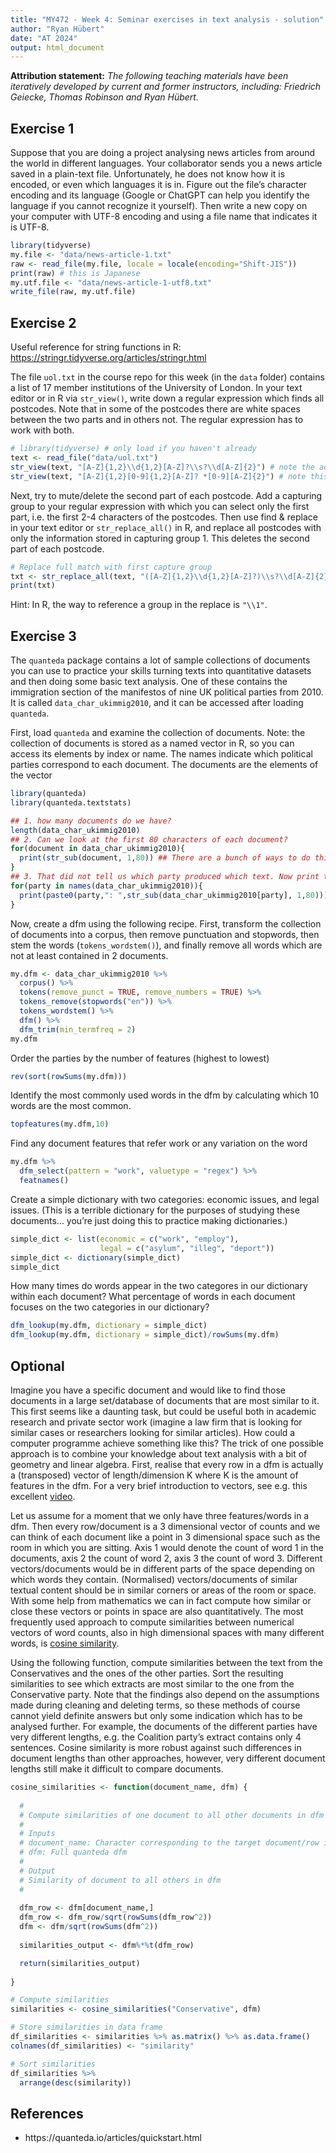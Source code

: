 ```yaml
---
title: "MY472 - Week 4: Seminar exercises in text analysis - solution"
author: "Ryan Hübert"
date: "AT 2024"
output: html_document
---
```


**Attribution statement:** _The following teaching materials have been iteratively developed by current and former instructors, including: Friedrich Geiecke, Thomas Robinson and Ryan Hübert._

## Exercise 1

Suppose that you are doing a project analysing news articles from around the world in different languages. Your collaborator sends you a news article saved in a plain-text file. Unfortunately, he does not know how it is encoded, or even which languages it is in. Figure out the file's character encoding and its language (Google or ChatGPT can help you identify the language if you cannot recognize it yourself). Then write a new copy on your computer with UTF-8 encoding and using a file name that indicates it is UTF-8.

```r
library(tidyverse)
my.file <- "data/news-article-1.txt"
raw <- read_file(my.file, locale = locale(encoding="Shift-JIS"))
print(raw) # this is Japanese
my.utf.file <- "data/news-article-1-utf8.txt"
write_file(raw, my.utf.file)
```

## Exercise 2

Useful reference for string functions in R: <https://stringr.tidyverse.org/articles/stringr.html>

The file `uol.txt` in the course repo for this week (in the `data` folder) contains a list of 17 member institutions of the University of London. In your text editor or in R via `str_view()`, write down a regular expression which finds all postcodes. Note that in some of the postcodes there are white spaces between the two parts and in others not. The regular expression has to work with both.

```r
# library(tidyverse) # only load if you haven't already
text <- read_file("data/uol.txt")
str_view(text, "[A-Z]{1,2}\\d{1,2}[A-Z]?\\s?\\d[A-Z]{2}") # note the added backslashes for R
str_view(text, "[A-Z]{1,2}[0-9]{1,2}[A-Z]? *[0-9][A-Z]{2}") # note this also works
```

Next, try to mute/delete the second part of each postcode. Add a capturing group to your regular expression with which you can select only the first part, i.e. the first 2-4 characters of the postcodes. Then use find & replace in your text editor or `str_replace_all()` in R, and replace all postcodes with only the information stored in capturing group 1. This deletes the second part of each postcode.

```r
# Replace full match with first capture group
txt <- str_replace_all(text, "([A-Z]{1,2}\\d{1,2}[A-Z]?)\\s?\\d[A-Z]{2}", "\\1")
print(txt)
```

Hint: In R, the way to reference a group in the replace is `"\\1"`.

## Exercise 3

The `quanteda` package contains a lot of sample collections of documents you can use to practice your skills turning texts into quantitative datasets and then doing some basic text analysis. One of these contains the immigration section of the manifestos of nine UK political parties from 2010. It is called `data_char_ukimmig2010`, and it can be accessed after loading `quanteda`.

First, load `quanteda` and examine the collection of documents. Note: the collection of documents is stored as a named vector in R, so you can access its elements by index or name. The names indicate which political parties correspond to each document. The documents are the elements of the vector

```r
library(quanteda)
library(quanteda.textstats)

## 1. how many documents do we have?
length(data_char_ukimmig2010)
## 2. Can we look at the first 80 characters of each document?
for(document in data_char_ukimmig2010){
  print(str_sub(document, 1,80)) ## There are a bunch of ways to do this!
}
## 3. That did not tell us which party produced which text. Now print the party names before the first 80 characters:
for(party in names(data_char_ukimmig2010)){
  print(paste0(party,": ",str_sub(data_char_ukimmig2010[party], 1,80))) ## There are a bunch of ways to do this!
}
```

Now, create a dfm using the following recipe. First, transform the collection of documents into a corpus, then remove punctuation and stopwords, then stem the words (`tokens_wordstem()`), and finally remove all words which are not at least contained in 2 documents. 

```r
my.dfm <- data_char_ukimmig2010 %>%
  corpus() %>% 
  tokens(remove_punct = TRUE, remove_numbers = TRUE) %>%
  tokens_remove(stopwords("en")) %>%
  tokens_wordstem() %>% 
  dfm() %>%
  dfm_trim(min_termfreq = 2)
my.dfm
```

Order the parties by the number of features (highest to lowest)

```r
rev(sort(rowSums(my.dfm)))
```

Identify the most commonly used words in the dfm by calculating which 10 words are the most common.

```r
topfeatures(my.dfm,10)
```

Find any document features that refer work or any variation on the word 

```r
my.dfm %>% 
  dfm_select(pattern = "work", valuetype = "regex") %>% 
  featnames()
```

Create a simple dictionary with two categories: economic issues, and legal issues. (This is a terrible dictionary for the purposes of studying these documents... you're just doing this to practice making dictionaries.)

```r
simple_dict <- list(economic = c("work", "employ"), 
                    legal = c("asylum", "illeg", "deport"))
simple_dict <- dictionary(simple_dict)
simple_dict
```

How many times do words appear in the two categores in our dictionary within each document? What percentage of words in each document focuses on the two categories in our dictionary?

```r
dfm_lookup(my.dfm, dictionary = simple_dict) 
dfm_lookup(my.dfm, dictionary = simple_dict)/rowSums(my.dfm)
```


## Optional

Imagine you have a specific document and would like to find those documents in a large set/database of documents that are most similar to it. This first seems like a daunting task, but could be useful both in academic research and private sector work (imagine a law firm that is looking for similar cases or researchers looking for similar articles). How could a computer programme achieve something like this? The trick of one possible approach is to combine your knowledge about text analysis with a bit of geometry and linear algebra. First, realise that every row in a dfm is actually a (transposed) vector of length/dimension K where K is the amount of features in the dfm. For a very brief introduction to vectors, see e.g. this excellent [video](https://youtu.be/fNk_zzaMoSs).

Let us assume for a moment that we only have three features/words in a dfm. Then every row/document is a 3 dimensional vector of counts and we can think of each document like a point in 3 dimensional space such as the room in which you are sitting. Axis 1 would denote the count of word 1 in the documents, axis 2 the count of word 2, axis 3 the count of word 3. Different vectors/documents would be in different parts of the space depending on which words they contain. (Normalised) vectors/documents of similar textual content should be in similar corners or areas of the room or space. With some help from mathematics we can in fact compute how similar or close these vectors or points in space are also quantitatively. The most frequently used approach to compute similarities between numerical vectors of word counts, also in high dimensional spaces with many different words, is [cosine similarity](https://en.wikipedia.org/wiki/Cosine_similarity).

Using the following function, compute similarities between the text from the Conservatives and the ones of the other parties. Sort the resulting similarities to see which extracts are most similar to the one from the Conservative party. Note that the findings also depend on the assumptions made during cleaning and deleting terms, so these methods of course cannot yield definite answers but only some indication which has to be analysed further. For example, the documents of the different parties have very different lengths, e.g. the Coalition party's extract contains only 4 sentences. Cosine similarity is more robust against such differences in document lengths than other approaches, however, very different document lengths still make it difficult to compare documents.

```r
cosine_similarities <- function(document_name, dfm) {
  
  #
  # Compute similarities of one document to all other documents in dfm
  #
  # Inputs
  # document_name: Character corresponding to the target document/row in the quanteda dfm
  # dfm: Full quanteda dfm
  #
  # Output
  # Similarity of document to all others in dfm
  #
 
  dfm_row <- dfm[document_name,]
  dfm_row <- dfm_row/sqrt(rowSums(dfm_row^2))
  dfm <- dfm/sqrt(rowSums(dfm^2))
  
  similarities_output <- dfm%*%t(dfm_row)

  return(similarities_output)
  
}
```

```r
# Compute similarities
similarities <- cosine_similarities("Conservative", dfm)

# Store similarities in data frame
df_similarities <- similarities %>% as.matrix() %>% as.data.frame()
colnames(df_similarities) <- "similarity"

# Sort similarities
df_similarities %>%
  arrange(desc(similarity))
```

## References

- https://quanteda.io/articles/quickstart.html
